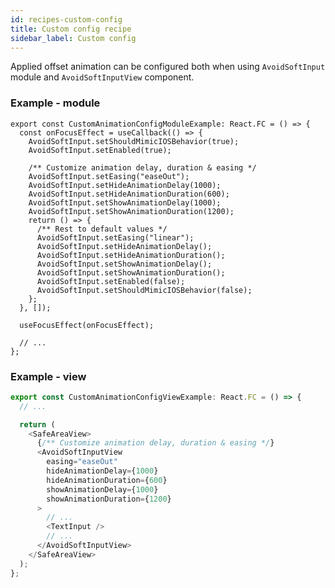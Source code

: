 ```yaml
---
id: recipes-custom-config
title: Custom config recipe
sidebar_label: Custom config
---
```


Applied offset animation can be configured both when using `AvoidSoftInput` module and `AvoidSoftInputView` component.

### Example - module

```tsx
export const CustomAnimationConfigModuleExample: React.FC = () => {
  const onFocusEffect = useCallback(() => {
    AvoidSoftInput.setShouldMimicIOSBehavior(true);
    AvoidSoftInput.setEnabled(true);

    /** Customize animation delay, duration & easing */
    AvoidSoftInput.setEasing("easeOut");
    AvoidSoftInput.setHideAnimationDelay(1000);
    AvoidSoftInput.setHideAnimationDuration(600);
    AvoidSoftInput.setShowAnimationDelay(1000);
    AvoidSoftInput.setShowAnimationDuration(1200);
    return () => {
      /** Rest to default values */
      AvoidSoftInput.setEasing("linear");
      AvoidSoftInput.setHideAnimationDelay();
      AvoidSoftInput.setHideAnimationDuration();
      AvoidSoftInput.setShowAnimationDelay();
      AvoidSoftInput.setShowAnimationDuration();
      AvoidSoftInput.setEnabled(false);
      AvoidSoftInput.setShouldMimicIOSBehavior(false);
    };
  }, []);

  useFocusEffect(onFocusEffect);

  // ...
};
```

### Example - view

```ts
export const CustomAnimationConfigViewExample: React.FC = () => {
  // ...

  return (
    <SafeAreaView>
      {/** Customize animation delay, duration & easing */}
      <AvoidSoftInputView
        easing="easeOut"
        hideAnimationDelay={1000}
        hideAnimationDuration={600}
        showAnimationDelay={1000}
        showAnimationDuration={1200}
      >
        // ...
        <TextInput />
        // ...
      </AvoidSoftInputView>
    </SafeAreaView>
  );
};
```
